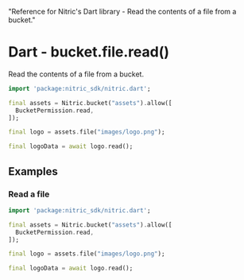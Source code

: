   "Reference for Nitric's Dart library - Read the contents of a file from a bucket."

# Dart - bucket.file.read()

Read the contents of a file from a bucket.

```dart
import 'package:nitric_sdk/nitric.dart';

final assets = Nitric.bucket("assets").allow([
  BucketPermission.read,
]);

final logo = assets.file("images/logo.png");

final logoData = await logo.read();
```

## Examples

### Read a file

```dart
import 'package:nitric_sdk/nitric.dart';

final assets = Nitric.bucket("assets").allow([
  BucketPermission.read,
]);

final logo = assets.file("images/logo.png");

final logoData = await logo.read();
```
